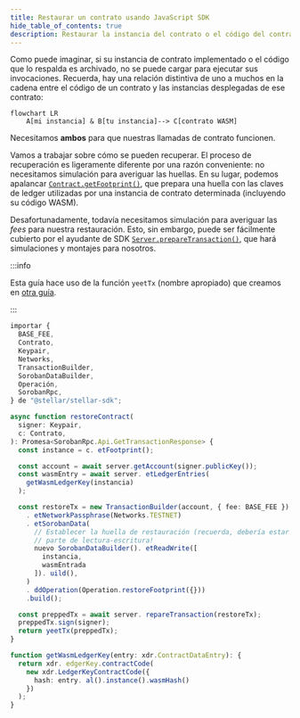 ```yaml
---
title: Restaurar un contrato usando JavaScript SDK
hide_table_of_contents: true
description: Restaurar la instancia del contrato o el código del contrato archivado usando el SDK JavaScript.
---
```


Como puede imaginar, si su instancia de contrato implementado o el código que lo respalda es archivado, no se puede cargar para ejecutar sus invocaciones. Recuerda, hay una relación distintiva de uno a muchos en la cadena entre el código de un contrato y las instancias desplegadas de ese contrato:

```mermaid
flowchart LR
    A[mi instancia] & B[tu instancia]--> C[contrato WASM]
```

Necesitamos **ambos** para que nuestras llamadas de contrato funcionen.

Vamos a trabajar sobre cómo se pueden recuperar. El proceso de recuperación es ligeramente diferente por una razón conveniente: no necesitamos simulación para averiguar las huellas. En su lugar, podemos apalancar [`Contract.getFootprint()`](https://stellar.github.io/js-soroban-client/Contract.html#getFootprint), que prepara una huella con las claves de ledger utilizadas por una instancia de contrato determinada (incluyendo su código WASM).

Desafortunadamente, todavía necesitamos simulación para averiguar las _fees_ para nuestra restauración. Esto, sin embargo, puede ser fácilmente cubierto por el ayudante de SDK [`Server.prepareTransaction()`](https://stellar.github.io/js-soroban-client/Server.html#prepareTransaction), que hará simulaciones y montajes para nosotros.

:::info

Esta guía hace uso de la función `yeetTx` (nombre apropiado) que creamos en [otra guía](../transactions/submit-transaction-wait-js.mdx).

:::

```typescript
importar {
  BASE_FEE,
  Contrato,
  Keypair,
  Networks,
  TransactionBuilder,
  SorobanDataBuilder,
  Operación,
  SorobanRpc,
} de "@stellar/stellar-sdk";

async function restoreContract(
  signer: Keypair,
  c: Contrato,
): Promesa<SorobanRpc.Api.GetTransactionResponse> {
  const instance = c. etFootprint();

  const account = await server.getAccount(signer.publicKey());
  const wasmEntry = await server. etLedgerEntries(
    getWasmLedgerKey(instancia)
  );

  const restoreTx = new TransactionBuilder(account, { fee: BASE_FEE })
    . etNetworkPassphrase(Networks.TESTNET)
    . etSorobanData(
      // Establecer la huella de restauración (recuerda, debería estar en la
      // parte de lectura-escritura!
      nuevo SorobanDataBuilder(). etReadWrite([
        instancia,
        wasmEntrada
      ]). uild(),
    )
    . ddOperation(Operation.restoreFootprint({}))
    .build();

  const preppedTx = await server. repareTransaction(restoreTx);
  preppedTx.sign(signer);
  return yeetTx(preppedTx);
}

function getWasmLedgerKey(entry: xdr.ContractDataEntry): {
  return xdr. edgerKey.contractCode(
    new xdr.LedgerKeyContractCode({
      hash: entry. al().instance().wasmHash()
    })
  );
}
```
